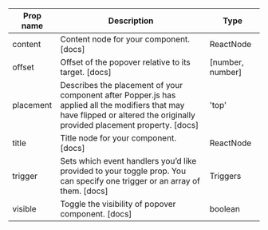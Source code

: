 | Prop name | Description | Type |
| --- | --- | --- |
| content | Content node for your component. [docs] | ReactNode |
| offset | Offset of the popover relative to its target. [docs] | [number, number] |
| placement | Describes the placement of your component after Popper.js has applied all the modifiers that may have flipped or altered the originally provided placement property. [docs] | 'top' | 'right' | 'bottom' | 'left' |
| title | Title node for your component. [docs] | ReactNode |
| trigger | Sets which event handlers you’d like provided to your toggle prop. You can specify one trigger or an array of them. [docs] | Triggers | Triggers[] |
| visible | Toggle the visibility of popover component. [docs] | boolean |

